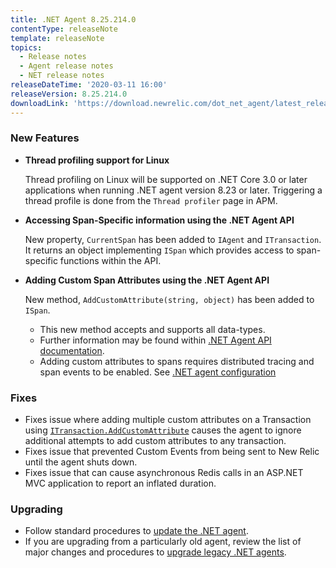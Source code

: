 ```yaml
---
title: .NET Agent 8.25.214.0
contentType: releaseNote
template: releaseNote
topics:
  - Release notes
  - Agent release notes
  - NET release notes
releaseDateTime: '2020-03-11 16:00'
releaseVersion: 8.25.214.0
downloadLink: 'https://download.newrelic.com/dot_net_agent/latest_release'
---
```


### New Features

* **Thread profiling support for Linux**

  Thread profiling on Linux will be supported on .NET Core 3.0 or later applications when running .NET agent version 8.23 or later. Triggering a thread profile is done from the `Thread profiler` page in APM.
* **Accessing Span-Specific information using the .NET Agent API**

  New property, `CurrentSpan` has been added to `IAgent` and `ITransaction`. It returns an object implementing `ISpan` which provides access to span-specific functions within the API.
* **Adding Custom Span Attributes using the .NET Agent API**

  New method, `AddCustomAttribute(string, object)` has been added to `ISpan`.

  * This new method accepts and supports all data-types.
  * Further information may be found within [.NET Agent API documentation](https://docs.newrelic.com/docs/agents/net-agent/net-agent-api/iSpan).
  * Adding custom attributes to spans requires distributed tracing and span events to be enabled. See [.NET agent configuration](https://docs.newrelic.com/docs/agents/net-agent/configuration/net-agent-configuration#distributed_tracing)

### Fixes

* Fixes issue where adding multiple custom attributes on a Transaction using [`ITransaction.AddCustomAttribute`](https://docs.newrelic.com/docs/agents/net-agent/net-agent-api/itransaction#addcustomattribute) causes the agent to ignore additional attempts to add custom attributes to any transaction.
* Fixes issue that prevented Custom Events from being sent to New Relic until the agent shuts down.
* Fixes issue that can cause asynchronous Redis calls in an ASP.NET MVC application to report an inflated duration.

### Upgrading

* Follow standard procedures to [update the .NET agent](/docs/agents/net-agent/installation-configuration/update-net-agent).
* If you are upgrading from a particularly old agent, review the list of major changes and procedures to [upgrade legacy .NET agents](/docs/agents/net-agent/troubleshooting/upgrade-legacy-net-agents).
